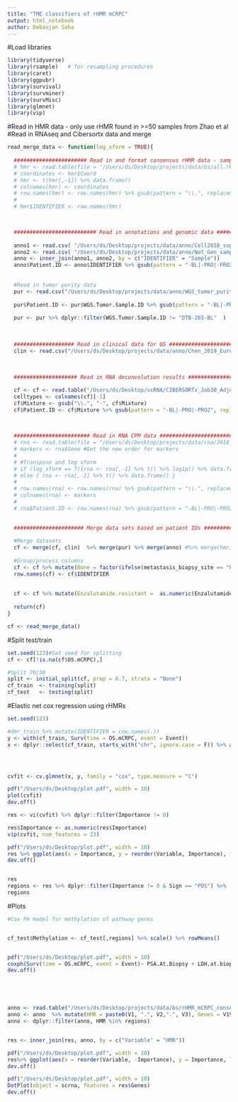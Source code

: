 ```yaml
---
title: "TME classifiers of rHMR mCRPC"
output: html_notebook
author: Debanjan Saha
---
```


#Load libraries
```r
library(tidyverse)
library(rsample)   # for resampling procedures
library(caret)
library(ggpubr)
library(survival)
library(survminer)
library(survMisc)
library(glmnet)
library(vip)
```


#Read in HMR data - only use rHMR found in >=50 samples  from Zhao et al #Read in RNAseq and Cibersortx data and merge
```r


read_merge_data <- function(log_xform = TRUE){
  
  ####################### Read in and format consensus rHMR data - samples on rows, features on columns - from Aggregate_cpg.R ################################
  # hmr <- read.table(file = "/Users/ds/Desktop/projects/data/bs/all.rHMR.txt", header = T)
  # coordinates <- hmr$Coord
  # hmr <- t(hmr[,-1]) %>% data.frame()
  # colnames(hmr) <- coordinates
  # row.names(hmr) <- row.names(hmr) %>% gsub(pattern = "\\.", replacement = "-")
  # 
  # hmr$IDENTIFIER <- row.names(hmr)


  
  ########################## Read in annotations and genomic data ##############################################
  
  anno1 <- read.csv( "/Users/ds/Desktop/projects/data/anno/Cell2018_supp_T1.csv", header = T) 
  anno2 <- read.csv( "/Users/ds/Desktop/projects/data/anno/Nat_Gen_sampleanno.csv", header = T) 
  anno <- inner_join(anno1, anno2, by = c("IDENTIFIER" = "Sample"))
  anno$Patient.ID <- anno$IDENTIFIER %>% gsub(pattern = "-BL|-PRO|-PRO2", replacement = "")
  
  
  #Read in tumor purity data
  pur <- read.csv("/Users/ds/Desktop/projects/data/anno/WGS_tumor_purity_AF_012318.csv", header = T) %>% dplyr::select(c("WGS.Tumor.Sample.ID","Tumor.Purity.Comp"))
  
  pur$Patient.ID <- pur$WGS.Tumor.Sample.ID %>% gsub(pattern = "-BL|-PRO|-PRO2", replacement = "") 
  
  pur <- pur %>% dplyr::filter(WGS.Tumor.Sample.ID != "DTB-265-BL"	)
  
  
  
  ################### Read in clinical data for OS ##################################
  clin <- read.csv("/Users/ds/Desktop/projects/data/anno/Chen_2019_European_Eurology_Supp4.csv", header = T)
  
  
  
  #################### Read in RNA deconvolution results ###############################

  cf <- cf <- read.table("/Users/ds/Desktop/scRNA/CIBERSORTx_Job30_Adjusted.txt", sep = "\t", header = T) %>% dplyr::select(-c(P.value, Correlation, RMSE))
  celltypes <- colnames(cf)[-1]
  cf$Mixture <- gsub("\\.", "-", cf$Mixture)
  cf$Patient.ID <- cf$Mixture %>% gsub(pattern = "-BL|-PRO|-PRO2", replacement = "")

  
  
  ######################## Read in RNA CPM data ###########################################
  # rna <- read.table(file = "/Users/ds/Desktop/projects/data/rna/2018_04_15_matrix_rna_CPM_genename.txt", header= T)
  # markers <- rna$Gene #Get the new order for markers
  # 
  # #Transpose and log xform
  # if (log_xform == T){rna <- rna[,-1] %>% t() %>% log1p() %>% data.frame() }
  # else { rna <- rna[,-1] %>% t() %>% data.frame() }
  # 
  # row.names(rna) <- row.names(rna) %>% gsub(pattern = "\\.", replacement = "-")
  # colnames(rna) <- markers
  # 
  # rna$Patient.ID <- row.names(rna) %>% gsub(pattern = "-BL|-PRO|-PRO2", replacement = "")

  
  ###################### Merge data sets based on patient IDs #################################################
  
  #Merge datasets         
  cf <- merge(cf, clin)  %>% merge(pur) %>% merge(anno) #%>% merge(hmr)
  
  #Group/process columns
  cf <- cf %>% mutate(Bone = factor(ifelse(metastasis_biopsy_site == "bone", 1, 0) ))#Format metastatic site
  row.names(cf) <- cf$IDENTIFIER
  
  
  cf <- cf %>% mutate(Enzalutamide.resistant =  as.numeric(Enzalutamide.resistant)) %>% mutate(Type = as.factor(ifelse(Type == "mCRPC", 1, ifelse(Type == "mCRPC (CMP)", 1, 2)))) 
  
  return(cf)
}

cf <- read_merge_data()


```



#Split test/train
```r

set.seed(123)#Set seed for splitting
cf <- cf[!is.na(cf$OS.mCRPC),]

#Split 70/30
split <- initial_split(cf, prop = 0.7, strata = "Bone")
cf_train  <- training(split)
cf_test   <- testing(split)

```





#Elastic net cox regression using rHMRs
```r
set.seed(123)

#dmr_train %>% mutate(IDENTIFIER = row.names(.))
y <- with(cf_train, Surv(time = OS.mCRPC, event = Event))
x <- dplyr::select(cf_train, starts_with("chr", ignore.case = F)) %>% as.matrix()




cvfit <- cv.glmnet(x, y, family = "cox", type.measure = "C")

pdf("/Users/ds/Desktop/plot.pdf", width = 10)
plot(cvfit)
dev.off()

res <- vi(cvfit) %>% dplyr::filter(Importance != 0)

res$Importance <- as.numeric(res$Importance)
vip(cvfit, num_features = 23)

pdf("/Users/ds/Desktop/plot.pdf", width = 10)
res %>% ggplot(aes(x = Importance, y = reorder(Variable, Importance), fill = Sign)) + geom_col() + scale_fill_viridis_d(end = 0.5) + ylab("HMR")
dev.off()


res
regions <- res %>% dplyr::filter(Importance != 0 & Sign == "POS") %>% .$Variable
regions
```

#Plots
```r


#Cox PH model for methylation of pathway genes


cf_test$Methylation <- cf_test[,regions] %>% scale() %>% rowMeans() 


pdf("/Users/ds/Desktop/plot.pdf", width = 10)
coxph(Surv(time = OS.mCRPC, event = Event)~ PSA.At.Biopsy + LDH.at.biopsy + Hemoglobin.at.biopsy  + Enzalutamide.resistant +  ECOG.PS + ALP  + Bone + Methylation, data = cf_test) %>% ggforest()
dev.off()





anno <- read.table("/Users/ds/Desktop/projects/data/bs/rHMR_mCRPC_consensus_protein_coding.bed", fill = T)
anno <- anno  %>% mutate(HMR = paste0(V1, ".", V2,".", V3), Genes = V19) %>% dplyr::select(c(HMR, Genes))
anno <- dplyr::filter(anno, HMR %in% regions)


res <- inner_join(res, anno, by = c("Variable" = "HMR")) 

pdf("/Users/ds/Desktop/plot.pdf", width = 10)
res%>% ggplot(aes(x = reorder(Variable, -Importance), y = Importance, label = Genes)) + geom_point() + geom_line() + geom_label(color = "darkblue") + theme(axis.text.x = element_text(angle = 45, vjust = 0.5))+ xlab("HMR")
dev.off()

pdf("/Users/ds/Desktop/plot.pdf", width = 10)
DotPlot(object = scrna, features = res$Genes)
dev.off()




```





